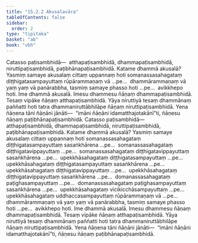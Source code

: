 ```yaml
---
title: "15.2.2 Akusalavāra"
tableOfContents: false
sidebar:
  order: 2
type: "tipitaka"
basket: "ab"
book: "vbh"
---
```



<DynamicBreadcrumb />

<Division number="730" book="vbh" bookNo="30" page="311">

<Paragraph number="2137" book="vbh">
Catasso paṭisambhidā—  atthapaṭisambhidā, dhammapaṭisambhidā, niruttipaṭisambhidā, paṭibhānapaṭisambhidā.
</Paragraph>

<Paragraph number="2138" book="vbh">
Katame dhammā akusalā? Yasmiṃ samaye akusalaṃ cittaṃ uppannaṃ hoti somanassasahagataṃ diṭṭhigatasampayuttaṃ rūpārammaṇaṃ vā …pe…  dhammārammaṇaṃ vā yaṃ yaṃ vā panārabbha, tasmiṃ samaye phasso hoti …pe…  avikkhepo hoti. Ime dhammā akusalā. Imesu dhammesu ñāṇaṃ dhammapaṭisambhidā. Tesaṃ vipāke ñāṇaṃ atthapaṭisambhidā. Yāya niruttiyā tesaṃ dhammānaṃ paññatti hoti tatra dhammaniruttābhilāpe ñāṇaṃ niruttipaṭisambhidā. Yena ñāṇena tāni ñāṇāni jānāti—  “imāni ñāṇāni idamatthajotakānī”ti, ñāṇesu ñāṇaṃ paṭibhānapaṭisambhidā.
</Paragraph>

</Division>
<Division number="731" book="vbh" bookNo="30" page="311">

<Paragraph number="2139" book="vbh">
Catasso paṭisambhidā—  atthapaṭisambhidā, dhammapaṭisambhidā, niruttipaṭisambhidā, paṭibhānapaṭisambhidā.
</Paragraph>

<Paragraph number="2140" book="vbh">
Katame dhammā akusalā? Yasmiṃ samaye akusalaṃ cittaṃ uppannaṃ hoti somanassasahagataṃ diṭṭhigatasampayuttaṃ sasaṅkhārena …pe…  somanassasahagataṃ diṭṭhigatavippayuttaṃ …pe…  somanassasahagataṃ diṭṭhigatavippayuttaṃ sasaṅkhārena …pe…  upekkhāsahagataṃ diṭṭhigatasampayuttaṃ …pe…  upekkhāsahagataṃ diṭṭhigatasampayuttaṃ sasaṅkhārena …pe…  upekkhāsahagataṃ diṭṭhigatavippayuttaṃ …pe…  upekkhāsahagataṃ diṭṭhigatavippayuttaṃ sasaṅkhārena …pe…  domanassasahagataṃ paṭighasampayuttaṃ …pe…  domanassasahagataṃ paṭighasampayuttaṃ sasaṅkhārena …pe…  upekkhāsahagataṃ vicikicchāsampayuttaṃ …pe…  upekkhāsahagataṃ uddhaccasampayuttaṃ rūpārammaṇaṃ vā …pe…  dhammārammaṇaṃ vā yaṃ yaṃ vā panārabbha, tasmiṃ samaye phasso hoti …pe…  avikkhepo hoti. Ime dhammā akusalā. Imesu dhammesu ñāṇaṃ dhammapaṭisambhidā. Tesaṃ vipāke ñāṇaṃ atthapaṭisambhidā. Yāya niruttiyā tesaṃ dhammānaṃ paññatti hoti tatra dhammaniruttābhilāpe ñāṇaṃ niruttipaṭisambhidā. Yena ñāṇena tāni ñāṇāni jānāti—  “imāni ñāṇāni idamatthajotakānī”ti, ñāṇesu ñāṇaṃ paṭibhānapaṭisambhidā.
</Paragraph>
</Division>